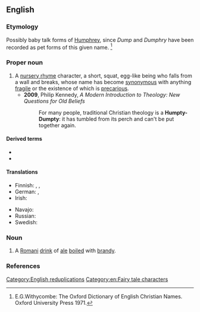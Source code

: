 ==English==
{{wikipedia}}

===Etymology===
Possibly baby talk forms of [[Humphrey]], since ''Dump'' and ''Dumphry'' have been recorded as pet forms of this given name. <ref> E.G.Withycombe: The Oxford Dictionary of English Christian Names. Oxford University Press 1971. </ref>

===Proper noun===
{{en-proper noun|head=Humpty Dumpty}}

# A [[nursery rhyme]] character, a short, squat, egg-like being who falls from a wall and breaks, whose name has become [[synonymous]] with anything [[fragile]] or the existence of which is [[precarious]].
#* '''2009''', Philip Kennedy, ''A Modern Introduction to Theology: New Questions for Old Beliefs''
#*: For many people, traditional Christian theology is a '''Humpty-Dumpty''': it has tumbled from its perch and can't be put together again.

====Derived terms====
* {{l|en|Humpty-Dumptyish}}
* {{l|en|Humpty-Dumptyism}}

====Translations====
{{trans-top|fairy tale character}}
* Finnish: {{t|fi|Lilleri Lalleri}}, {{t|fi|Tyyris Tyllerö}}, {{t|fi|Nokkelis Kokkelis}}
* German: {{t|de|Humpty Dumpty|m}}, {{t|de|Goggelmoggel|m}}
* Irish: {{t|ga|Filimín Failimín|m}}
{{trans-mid}}
* Navajo: {{t|nv|Hą́ą́bídíí dąbidíí}}
* Russian: {{t+|ru|Шалта́й-Болта́й|m}}
* Swedish: {{t|sv|Humpty Dumpty}}
{{trans-bottom}}

===Noun===
{{en-noun|-|head=Humpty Dumpty}}

# {{lb|en|obsolete}} A [[Romani]] [[drink]] of [[ale]] [[boil]]ed with [[brandy]].

===References===
<references/>

[[Category:English reduplications]]
[[Category:en:Fairy tale characters]]